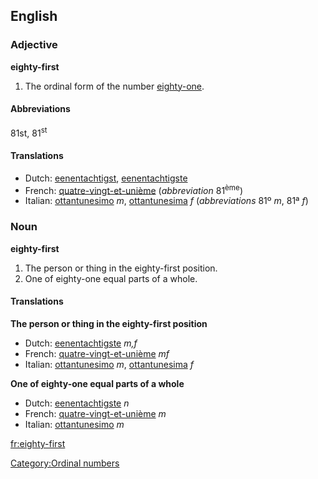 ==English==
===Adjective===
'''eighty-first'''

# The ordinal form of the number [[eighty-one]].

====Abbreviations====
81st, 81<sup>st</sup>

====Translations====
*Dutch: [[eenentachtigst]], [[eenentachtigste]]
*French: [[quatre-vingt-et-unième]] (''abbreviation'' 81<sup>ème</sup>)
*Italian: [[ottantunesimo]] ''m'', [[ottantunesima]] ''f'' (''abbreviations'' 81º ''m'', 81ª ''f'')

===Noun===
'''eighty-first'''

#The person or thing in the eighty-first position.
#One of eighty-one equal parts of a whole.

====Translations====
'''The person or thing in the eighty-first position'''
*Dutch: [[eenentachtigste]] ''m,f''
*French: [[quatre-vingt-et-unième]] ''mf''
*Italian: [[ottantunesimo]] ''m'', [[ottantunesima]] ''f''

'''One of eighty-one equal parts of a whole'''
*Dutch: [[eenentachtigste]] ''n''
*French: [[quatre-vingt-et-unième]] ''m''
*Italian: [[ottantunesimo]] ''m''

[[Category:Ordinal numbers]]

[[fr:eighty-first]]